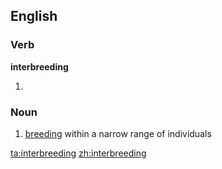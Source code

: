 ==English==

===Verb===
'''interbreeding'''

# {{present participle of|[[interbreed]]}}

===Noun===
{{en-noun|-}}

# [[breeding]] within a narrow range of individuals

[[ta:interbreeding]]
[[zh:interbreeding]]
